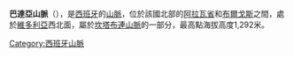 '''巴達亞山脈'''（{{lang-es|Sierra Brava de Badaya}}），是[[西班牙|西班牙]]的[[山脈|山脈]]，位於該國北部的[[阿拉瓦省|阿拉瓦省]]和[[布爾戈斯|布爾戈斯]]之間，處於[[維多利亞_(西班牙)|維多利亞]]西北面，屬於[[坎塔布連山脈|坎塔布連山脈]]的一部分，最高點海拔高度1,292米。

{{Spain-geo-stub}}
[[Category:西班牙山脈|Category:西班牙山脈]]